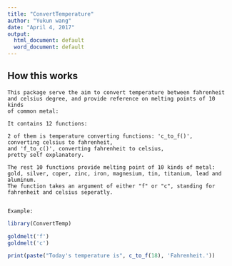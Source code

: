 ```yaml
---
title: "ConvertTemperature"
author: "Yukun wang"
date: "April 4, 2017"
output:
  html_document: default
  word_document: default
---
```


## How this works


    This package serve the aim to convert temperature between fahrenheit
    and celsius degree, and provide reference on melting points of 10 kinds 
    of common metal: 

    It contains 12 functions:

    2 of them is temperature converting functions: 'c_to_f()', 
    converting celsius to fahrenheit,
    and 'f_to_c()', converting fahrenheit to celsius, 
    pretty self explanatory.

    The rest 10 functions provide melting point of 10 kinds of metal: 
    gold, silver, coper, zinc, iron, magnesium, tin, titanium, lead and aluminum. 
    The function takes an argument of either "f" or "c", standing for fahrenheit and celsius seperatly.
  
  
    Example: 

```r
library(ConvertTemp)

goldmelt('f')
goldmelt('c')

print(paste("Today's temperature is", c_to_f(18), 'Fahrenheit.'))
```

